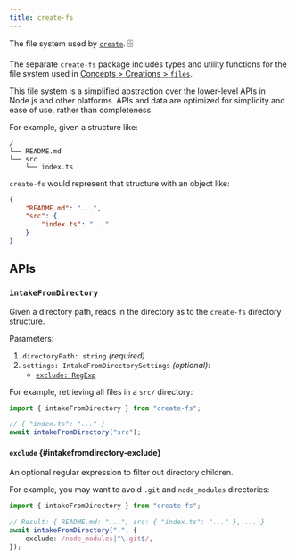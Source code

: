 ```yaml
---
title: create-fs
---
```



The file system used by <a href="https://create.bingo"><code>create</code></a>. 🗄️

<PackageManagers type="add" pkg="create-fs" />

The separate `create-fs` package includes types and utility functions for the file system used in [Concepts > Creations > `files`](/build/concepts/creations#files).

This file system is a simplified abstraction over the lower-level APIs in Node.js and other platforms.
APIs and data are optimized for simplicity and ease of use, rather than completeness.

For example, given a structure like:

```plaintext
/
└── README.md
└── src
    └── index.ts
```

`create-fs` would represent that structure with an object like:

```json
{
	"README.md": "...",
	"src": {
		"index.ts": "..."
	}
}
```

## APIs

### `intakeFromDirectory`

Given a directory path, reads in the directory as to the `create-fs` directory structure.

Parameters:

1. `directoryPath: string` _(required)_
2. `settings: IntakeFromDirectorySettings` _(optional)_:
   - [`exclude: RegExp`](#intakefromdirectory-exclude)

For example, retrieving all files in a `src/` directory:

```ts
import { intakeFromDirectory } from "create-fs";

// { "index.ts": "..." }
await intakeFromDirectory("src");
```

#### `exclude` {#intakefromdirectory-exclude}

An optional regular expression to filter out directory children.

For example, you may want to avoid `.git` and `node_modules` directories:

```ts
import { intakeFromDirectory } from "create-fs";

// Result: { README.md: "...", src: { "index.ts": "..." }, ... }
await intakeFromDirectory(".", {
	exclude: /node_modules|^\.git$/,
});
```
